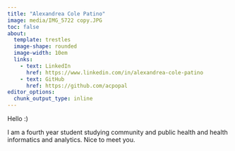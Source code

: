 ```yaml
---
title: "Alexandrea Cole Patino"
image: media/IMG_5722 copy.JPG
toc: false
about: 
  template: trestles
  image-shape: rounded
  image-width: 10em
  links:
    - text: LinkedIn
      href: https://www.linkedin.com/in/alexandrea-cole-patino
    - text: GitHub
      href: https://github.com/acpopal
editor_options: 
  chunk_output_type: inline
---
```


Hello :)

I am a fourth year student studying community and public health and health informatics and analytics. Nice to meet you.
